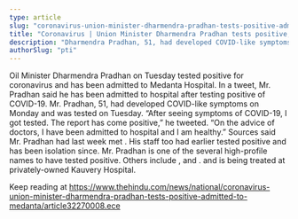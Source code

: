 ```yaml
---
type: article
slug: "coronavirus-union-minister-dharmendra-pradhan-tests-positive-admitted-to-medanta"
title: "Coronavirus | Union Minister Dharmendra Pradhan tests positive, admitted to Medanta"
description: "Dharmendra Pradhan, 51, had developed COVID-like symptoms on Monday and was tested on Tuesday."
authorSlug: "pti"
---
```


Oil Minister Dharmendra Pradhan on Tuesday tested positive for coronavirus and has been admitted to Medanta Hospital.
 In a tweet, Mr. Pradhan said he has been admitted to hospital after testing positive of COVID-19.
Mr. Pradhan, 51, had developed COVID-like symptoms on Monday and was tested on Tuesday.
 “After seeing symptoms of COVID-19, I got tested. The report has come positive,” he tweeted. “On the advice of doctors, I have been admitted to hospital and I am healthy.” 
Sources said Mr. Pradhan had last week met 
.
 His staff too had earlier tested positive and has been isolation since.
Mr. Pradhan is one of the several high-profile names to have tested positive.
 Others include 
, 
 and 
.
and is being treated at privately-owned Kauvery Hospital. 

Keep reading at https://www.thehindu.com/news/national/coronavirus-union-minister-dharmendra-pradhan-tests-positive-admitted-to-medanta/article32270008.ece
